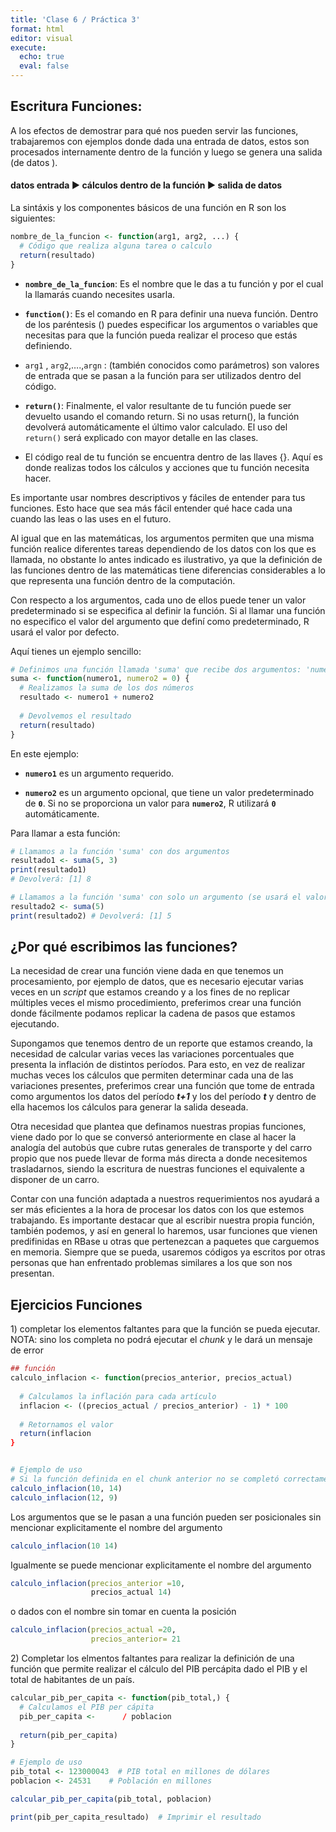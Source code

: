 ```yaml
---
title: 'Clase 6 / Práctica 3'
format: html
editor: visual
execute: 
  echo: true
  eval: false
---
```


## Escritura Funciones:

A los efectos de demostrar para qué nos pueden servir las funciones, trabajaremos con ejemplos donde dada una entrada de datos, estos son procesados internamente dentro de la función y luego se genera una salida (de datos <!--# no necesariamente tiene que existir una salida al ejecutar una función -->).

#### **datos entrada ▶️ cálculos dentro de la función ▶️ salida de datos**

La sintáxis y los componentes básicos de una función en R son los siguientes:

```r
nombre_de_la_funcion <- function(arg1, arg2, ...) {
  # Código que realiza alguna tarea o calculo
  return(resultado)
}
```

-   **`nombre_de_la_funcion`**: Es el nombre que le das a tu función y por el cual la llamarás cuando necesites usarla.

-   **`function()`**: Es el comando en R para definir una nueva función. Dentro de los paréntesis () puedes especificar los argumentos o variables que necesitas para que la función pueda realizar el proceso que estás definiendo.

-   `arg1` , `arg2`,....,`argn` : (también conocidos como parámetros) son valores de entrada que se pasan a la función para ser utilizados dentro del código.

-   **`return()`**: Finalmente, el valor resultante de tu función puede ser devuelto usando el comando return. Si no usas return(), la función devolverá automáticamente el último valor calculado. El uso del `return()` será explicado con mayor detalle en las clases.

-   El código real de tu función se encuentra dentro de las llaves {}. Aquí es donde realizas todos los cálculos y acciones que tu función necesita hacer.

Es importante usar nombres descriptivos y fáciles de entender para tus funciones. Esto hace que sea más fácil entender qué hace cada una cuando las leas o las uses en el futuro.

Al igual que en las matemáticas, los argumentos permiten que una misma función realice diferentes tareas dependiendo de los datos con los que es llamada, no obstante lo antes indicado es ilustrativo, ya que la definición de las funciones dentro de las matemáticas tiene diferencias considerables a lo que representa una función dentro de la computación.

Con respecto a los argumentos, cada uno de ellos puede tener un valor predeterminado si se especifica al definir la función. Si al llamar una función no especifico el valor del argumento que definí como predeterminado, R usará el valor por defecto.

Aquí tienes un ejemplo sencillo:

```r
# Definimos una función llamada 'suma' que recibe dos argumentos: 'numero1' y 'numero2'
suma <- function(numero1, numero2 = 0) {
  # Realizamos la suma de los dos números
  resultado <- numero1 + numero2
  
  # Devolvemos el resultado
  return(resultado)
}
```

En este ejemplo:

-   **`numero1`** es un argumento requerido.

-   **`numero2`** es un argumento opcional, que tiene un valor predeterminado de **`0`**. Si no se proporciona un valor para **`numero2`**, R utilizará **`0`** automáticamente.

Para llamar a esta función:

```r
# Llamamos a la función 'suma' con dos argumentos
resultado1 <- suma(5, 3)
print(resultado1) 
# Devolverá: [1] 8

# Llamamos a la función 'suma' con solo un argumento (se usará el valor predeterminado de 'numero2')
resultado2 <- suma(5)
print(resultado2) # Devolverá: [1] 5
```

## ¿Por qué escribimos las funciones?

La necesidad de crear una función viene dada en que tenemos un procesamiento, por ejemplo de datos, que es necesario ejecutar varias veces en un *script* que estamos creando y a los fines de no replicar múltiples veces el mismo procedimiento, preferimos crear una función donde fácilmente podamos replicar la cadena de pasos que estamos ejecutando.

Supongamos que tenemos dentro de un reporte que estamos creando, la necesidad de calcular varias veces las variaciones porcentuales que presenta la inflación de distintos períodos. Para esto, en vez de realizar muchas veces los cálculos que permiten determinar cada una de las variaciones presentes, preferimos crear una función que tome de entrada como argumentos los datos del período ***t+1*** y los del período ***t*** y dentro de ella hacemos los cálculos para generar la salida deseada.

Otra necesidad que plantea que definamos nuestras propias funciones, viene dado por lo que se conversó anteriormente en clase al hacer la analogía del autobús que cubre rutas generales de transporte y del carro propio que nos puede llevar de forma más directa a donde necesitemos trasladarnos, siendo la escritura de nuestras funciones el equivalente a disponer de un carro.

Contar con una función adaptada a nuestros requerimientos nos ayudará a ser más eficientes a la hora de procesar los datos con los que estemos trabajando. Es importante destacar que al escribir nuestra propia función, también podemos, y así en general lo haremos, usar funciones que vienen predifinidas en RBase u otras que pertenezcan a paquetes que carguemos en memoria. Siempre que se pueda, usaremos códigos ya escritos por otras personas que han enfrentado problemas similares a los que son nos presentan.

## Ejercicios Funciones

1\) completar los elementos faltantes para que la función se pueda ejecutar. NOTA: sino los completa no podrá ejecutar el *chunk* y le dará un mensaje de error

```r
## función 
calculo_inflacion <- function(precios_anterior, precios_actual) 
  
  # Calculamos la inflación para cada artículo
  inflacion <- ((precios_actual / precios_anterior) - 1) * 100
  
  # Retornamos el valor
  return(inflacion
}



```

```r
# Ejemplo de uso
# Si la función definida en el chunk anterior no se completó correctamente no se podrá ejecutar ninguno de los chunks siguientes
calculo_inflacion(10, 14) 
calculo_inflacion(12, 9)
```

Los argumentos que se le pasan a una función pueden ser posicionales sin mencionar explicitamente el nombre del argumento

```r
calculo_inflacion(10 14)
```

Igualmente se puede mencionar explicitamente el nombre del argumento

```r
calculo_inflacion(precios_anterior =10, 
                  precios_actual 14)
```

o dados con el nombre sin tomar en cuenta la posición

```r
calculo_inflacion(precios_actual =20, 
                  precios_anterior= 21
```

2\) Completar los elmentos faltantes para realizar la definición de una función que permite realizar el cálculo del PIB percápita dado el PIB y el total de habitantes de un país.

```r
calcular_pib_per_capita <- function(pib_total,) {
  # Calculamos el PIB per cápita
  pib_per_capita <-      / poblacion
  
  return(pib_per_capita)
}

```

```r
# Ejemplo de uso
pib_total <- 123000043  # PIB total en millones de dólares
poblacion <- 24531    # Población en millones

calcular_pib_per_capita(pib_total, poblacion)

print(pib_per_capita_resultado)  # Imprimir el resultado
```
